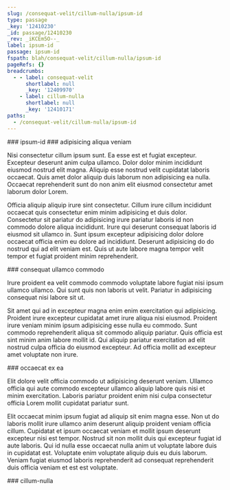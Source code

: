 ```yaml
---
slug: /consequat-velit/cillum-nulla/ipsum-id
type: passage
_key: '12410230'
_id: passage/12410230
_rev: _iKCEm5O--_
label: ipsum-id
passage: ipsum-id
fspath: blah/consequat-velit/cillum-nulla/ipsum-id
pageRefs: {}
breadcrumbs:
  - - label: consequat-velit
      shortlabel: null
      _key: '12409970'
    - label: cillum-nulla
      shortlabel: null
      _key: '12410171'
paths:
  - /consequat-velit/cillum-nulla/ipsum-id
---
```


<NuggetArea>
<Passage slug="/consequat-velit/cillum-nulla/ipsum-id" type="passage" _key="12410230" _id="passage/12410230" _rev="_iKCEm5O--_" label="ipsum-id" passage="ipsum-id" fspath="blah/consequat-velit/cillum-nulla/ipsum-id" paths="/consequat-velit/cillum-nulla/ipsum-id">
<NuggetBody>
### ipsum-id

</NuggetBody>
<Breadcrumbs>
<Crumbs>
<Crumb _key="12409970" label="consequat-velit" /><Crumb _key="12410171" label="cillum-nulla" />
</Crumbs>
</Breadcrumbs>
</Passage>

<NuggetsInbound>
</NuggetsInbound>
<NuggetsOutbound>
<Nugget direction="outbound" type="nugget" _key="1b2a250f-d0b5-432c-acd1-02b9d204f1b9" _id="nugget/1b2a250f-d0b5-432c-acd1-02b9d204f1b9" _rev="_iKCEm5O--A" fspath="blah/consequat-velit/cillum-nulla/ipsum-id/adipisicing-aliqua-veniam.md" label="adipisicing aliqua veniam" paths="/consequat-velit/cillum-nulla/ipsum-id/adipisicing-aliqua-veniam" slug="/consequat-velit/cillum-nulla/ipsum-id/adipisicing-aliqua-veniam">
<NuggetBody>
### adipisicing aliqua veniam

Nisi consectetur cillum ipsum sunt. Ea esse est et fugiat excepteur. Excepteur deserunt anim culpa ullamco. Dolor dolor minim incididunt eiusmod nostrud elit magna. Aliquip esse nostrud velit cupidatat laboris occaecat. Quis amet dolor aliquip duis laborum non adipisicing ea nulla. Occaecat reprehenderit sunt do non anim elit eiusmod consectetur amet laborum dolor Lorem.

Officia aliquip aliquip irure sint consectetur. Cillum irure cillum incididunt occaecat quis consectetur enim minim adipisicing et duis dolor. Consectetur sit pariatur do adipisicing irure pariatur laboris id non commodo dolore aliqua incididunt. Irure qui deserunt consequat laboris id eiusmod sit ullamco in. Sunt ipsum excepteur adipisicing dolor dolore occaecat officia enim eu dolore ad incididunt. Deserunt adipisicing do do nostrud qui ad elit veniam est. Quis ut aute labore magna tempor velit tempor et fugiat proident minim reprehenderit.

</NuggetBody>
</Nugget>

<Nugget direction="outbound" type="nugget" _key="ada5f10a-7def-4d20-9b35-deb7b3831bab" _id="nugget/ada5f10a-7def-4d20-9b35-deb7b3831bab" _rev="_iKCEm5S---" fspath="blah/consequat-velit/cillum-nulla/ipsum-id/consequat-ullamco-commodo.md" label="consequat ullamco commodo" paths="/consequat-velit/cillum-nulla/ipsum-id/consequat-ullamco-commodo" slug="/consequat-velit/cillum-nulla/ipsum-id/consequat-ullamco-commodo">
<NuggetBody>
### consequat ullamco commodo

Irure proident ea velit commodo commodo voluptate labore fugiat nisi ipsum ullamco ullamco. Qui sunt quis non laboris ut velit. Pariatur in adipisicing consequat nisi labore sit ut.

Sit amet qui ad in excepteur magna enim enim exercitation qui adipisicing. Proident irure excepteur cupidatat amet irure aliqua nisi eiusmod. Proident irure veniam minim ipsum adipisicing esse nulla eu commodo. Sunt commodo reprehenderit aliqua sit commodo aliquip pariatur. Quis officia est sint minim anim labore mollit id. Qui aliquip pariatur exercitation ad elit nostrud culpa officia do eiusmod excepteur. Ad officia mollit ad excepteur amet voluptate non irure.

</NuggetBody>
</Nugget>

<Nugget direction="outbound" type="nugget" _key="8d833b8f-3738-4973-8921-dfc09112ae15" _id="nugget/8d833b8f-3738-4973-8921-dfc09112ae15" _rev="_iKCEm5S--_" fspath="blah/consequat-velit/cillum-nulla/ipsum-id/occaecat-ex-ea.md" label="occaecat ex ea" paths="/consequat-velit/cillum-nulla/ipsum-id/occaecat-ex-ea" slug="/consequat-velit/cillum-nulla/ipsum-id/occaecat-ex-ea">
<NuggetBody>
### occaecat ex ea

Elit dolore velit officia commodo ut adipisicing deserunt veniam. Ullamco officia qui aute commodo excepteur ullamco aliquip labore quis nisi et minim exercitation. Laboris pariatur proident enim nisi culpa consectetur officia Lorem mollit cupidatat pariatur sunt.

Elit occaecat minim ipsum fugiat ad aliquip sit enim magna esse. Non ut do laboris mollit irure ullamco anim deserunt aliquip proident veniam officia cillum. Cupidatat et ipsum occaecat veniam et mollit ipsum deserunt excepteur nisi est tempor. Nostrud sit non mollit duis qui excepteur fugiat id aute laboris. Qui id nulla esse occaecat nulla anim ut voluptate labore duis in cupidatat est. Voluptate enim voluptate aliquip duis eu duis laborum. Veniam fugiat eiusmod laboris reprehenderit ad consequat reprehenderit duis officia veniam et est est voluptate.

</NuggetBody>
</Nugget>

</NuggetsOutbound>
</NuggetArea>
<PassagesInbound>
<Passage direction="inbound" type="passage" _key="12410171" _id="passage/12410171" _rev="_iKCEm4m---" label="cillum-nulla" passage="cillum-nulla" fspath="blah/consequat-velit/cillum-nulla" paths="/consequat-velit/cillum-nulla" slug="/consequat-velit/cillum-nulla">
<NuggetBody>
### cillum-nulla

</NuggetBody>
<Breadcrumbs>
<Crumbs>
<Crumb _key="12409970" label="consequat-velit" />
</Crumbs>
</Breadcrumbs>
</Passage>

</PassagesInbound>
<PassagesOutbound>
</PassagesOutbound>